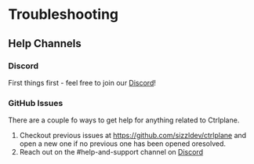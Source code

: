 # Troubleshooting

## Help Channels

### Discord

First things first - feel free to join our
[Discord](https://ctrlplane.dev/discord)!

### GitHub Issues

There are a couple fo ways to get help for anything related to Ctrlplane.

1. Checkout previous issues at https://github.com/sizzldev/ctrlplane and open a
   new one if no previous one has been opened oresolved.
2. Reach out on the #help-and-support channel on
   [Discord](https://ctrlplane.dev/discord)

